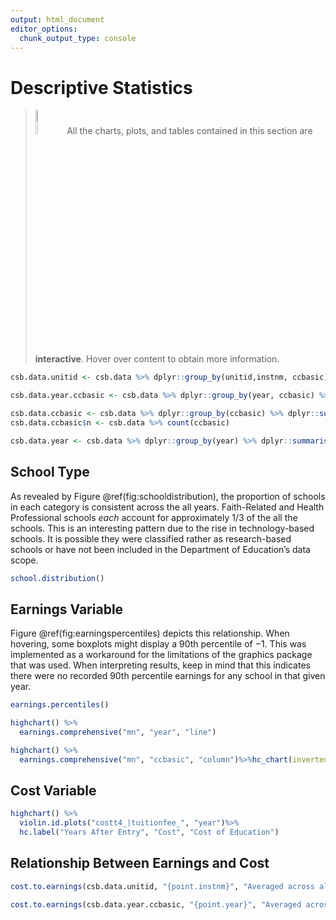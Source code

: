 ```yaml
---
output: html_document
editor_options: 
  chunk_output_type: console
---
```

# Descriptive Statistics

> ![sticky-note with remember written on it](https://cdn.pixabay.com/photo/2016/12/21/05/44/reminder-1922255_1280.png){width=10%}
> All the charts, plots, and tables contained in this section are **interactive**. Hover over content to obtain more information.

```r
csb.data.unitid <- csb.data %>% dplyr::group_by(unitid,instnm, ccbasic) %>% dplyr::summarise(across(where(is.numeric), list(mean=~mean(.x, na.rm=T), med=~median(.x, na.rm=T),sd=~sd(.x, na.rm=T), min=~min(.x, na.rm=T), max=~max(.x, na.rm=T))))

csb.data.year.ccbasic <- csb.data %>% dplyr::group_by(year, ccbasic) %>% dplyr::summarise(across(where(is.numeric), list(mean=~mean(.x, na.rm=T), med=~median(.x, na.rm=T), sd=~sd(.x, na.rm=T), min=~min(.x, na.rm=T), max=~max(.x, na.rm=T))))

csb.data.ccbasic <- csb.data %>% dplyr::group_by(ccbasic) %>% dplyr::summarise(across(where(is.numeric), list(mean=~mean(.x, na.rm=T), med=~median(.x, na.rm=T), sd=~sd(.x, na.rm=T), min=~min(.x, na.rm=T), max=~max(.x, na.rm=T))))
csb.data.ccbasic$n <- csb.data %>% count(ccbasic)

csb.data.year <- csb.data %>% dplyr::group_by(year) %>% dplyr::summarise(across(where(is.numeric), list(mean=~mean(.x, na.rm=T), med=~median(.x, na.rm=T), sd=~sd(.x, na.rm=T), min=~min(.x, na.rm=T), max=~max(.x, na.rm=T))))
```

## School Type

As revealed by Figure \@ref(fig:schooldistribution), the proportion of schools in each category is consistent across the all years. Faith-Related and Health Professional schools _each_ account for approximately $1/3$ of the all the schools. This is an interesting pattern due to the rise in technology-based schools. It is possible they were classified rather as research-based schools or have not been included in the Department of Education's data scope.

```r
school.distribution()
```

## Earnings Variable



Figure \@ref(fig:earningspercentiles) depicts this relationship. When hovering, some boxplots might display a 90th percentile of $-1$. This was implemented as a workaround for the limitations of the graphics package that was used. When interpreting results, keep in mind that this indicates there were no recorded 90th percentile earnings for any school in that given year.

```r
earnings.percentiles()
```

```r
highchart() %>% 
  earnings.comprehensive("mn", "year", "line")
```

```r
highchart() %>% 
  earnings.comprehensive("mn", "ccbasic", "column")%>%hc_chart(inverted=T)
```

## Cost Variable

```r
highchart() %>%
  violin.id.plots("costt4_|tuitionfee_", "year")%>%
  hc.label("Years After Entry", "Cost", "Cost of Education")
```

## Relationship Between Earnings and Cost

```r
cost.to.earnings(csb.data.unitid, "{point.instnm}", "Averaged across all years")
```

```r
cost.to.earnings(csb.data.year.ccbasic, "{point.year}", "Averaged across all school types")
```
